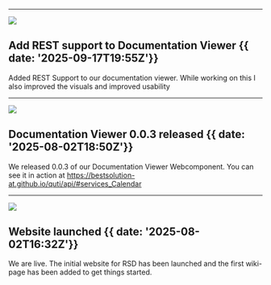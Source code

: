 

---

![](@/images/doc-viewer-rest.png)

## Add REST support to Documentation Viewer {{ date: '2025-09-17T19:55Z'}}

Added REST Support to our documentation viewer. While working on this I also improved the visuals and improved usability

---

![](@/images/doc-viewer-v0.0.3.png)

## Documentation Viewer 0.0.3 released {{ date: '2025-08-02T18:50Z'}}

We released 0.0.3 of our Documentation Viewer Webcomponent. You can see it in action at https://bestsolution-at.github.io/quti/api/#services_Calendar

---

![](@/images/website.png)

## Website launched {{ date: '2025-08-02T16:32Z'}}

We are live. The initial website for RSD has been launched and the first wiki-page has been
added to get things started.